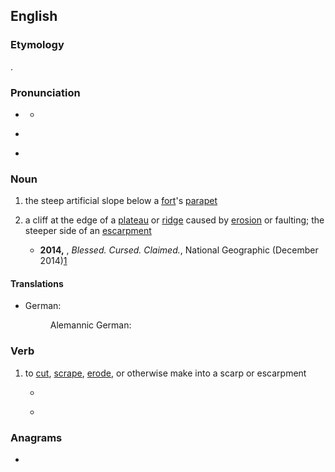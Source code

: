 ==English==

===Etymology===
{{aphetic form of|en|escarp}}.

===Pronunciation===
* {{a|RP}} {{IPA|en|/skɑːp/}}
** {{audio|en|LL-Q1860 (eng)-Vealhurl-scarp.wav|Audio (UK)}}
* {{a|GA}} {{IPA|en|/skɑɹp/}}
* {{rhymes|en|ɑː(r)p}}

===Noun===
{{wikipedia}}
{{en-noun}}

# the steep artificial slope below a [[fort]]'s [[parapet]]
# {{lb|en|geology}} a cliff at the edge of a [[plateau]] or [[ridge]] caused by [[erosion]] or faulting; the steeper side of an [[escarpment]]
#* '''2014,''' {{w|Paul Salopek}}, ''Blessed. Cursed. Claimed.'', National Geographic (December 2014)[http://ngm.nationalgeographic.com/2014/12/pilgrim-roads/salopek-text]
#*: {{quote|en|Sweating under the sun, we scale the barren eastern '''scarp''' of the Great Rift Valley (Area B), edging carefully around controversial, razor-wired Israeli settlements (Area C).}}

====Translations====
{{trans-top|cliff caused by erosion}}
* German:
*: Alemannic German: {{t|gsw|Flueh|f}}
{{trans-mid}}
{{trans-bottom}}

===Verb===
{{en-verb}}

# {{lb|en|earth science|geography|transitive}} to [[cut]], [[scrape]], [[erode]], or otherwise make into a scarp or escarpment
#: {{ux|en|to '''scarp''' the face of a ditch or a rock}}
#* {{RQ:Tennyson In Memoriam}}
#*: {{quote|en|From '''scarped''' cliff and quarried stone}}
#* {{rfdatek|en|Emerson}}
#*: {{quote|en|Sweep ruins from the '''scarped''' mountain}}

===Anagrams===
* {{anagrams|en|a=acprs|APCRs|Carps|RSPCA|carps|craps|parcs|pracs|scrap}}

{{top|en|Architectural elements|Landforms}}